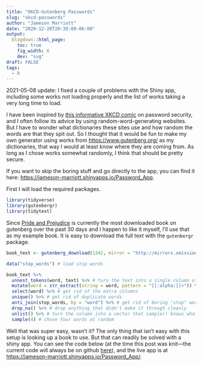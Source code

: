 ```yaml
---
title: "XKCD-Gutenberg Passwords"
slug: "xkcd-passwords"
author: "Jameson Marriott"
date: "2020-12-20T20:38:00-06:00"
output:
  blogdown::html_page:
    toc: true
    fig_width: 6
    dev: "svg"
draft: FALSE
tags:
  - R
---
```


2021-05-08 update: I fixed a couple of problems with the Shiny app, including some works not loading properly and the list of works taking a very long time to load. 

I have been inspired by [this informative XKCD comic](https://xkcd.com/936/) on password security, and I often follow its advice by using random-word-generating websites. But I have to wonder what dictionaries these sites use and how random the words are that they spit out. So I thought that it would be fun to make my own generator using works from [https://www.gutenberg.org/](https://www.gutenberg.org/) as my dictionaries, that way I would at least know where they are coming from. As long as I chose works somewhat randomly, I think that should be pretty secure. 

If you want to skip the boring stuff and go directly to the app, you can find it here: [https://jameson-marriott.shinyapps.io/Password_App](https://jameson-marriott.shinyapps.io/Password_App).

First I will load the required packages. 

```r
library(tidyverse)
library(gutenbergr)
library(tidytext)
```

Since [Pride and Prejudice](https://www.gutenberg.org/ebooks/1342) is currently the most downloaded book on gutenberg over the past 30 days and I happen to like it myself, I'll use that as my example book. It is easy to download the full text with the `gutenbergr` package. 

```r
book_text <- gutenberg_download(1342, mirror = "http://mirrors.xmission.com/gutenberg/")

data("stop_words") # load stop words

book_text %>%
  unnest_tokens(word, text) %>% # turn the text into a single column of words
  mutate(word = str_extract(string = word, pattern = "[[:alpha:]]+")) %>% # remove any non-alphanumeric characters 
  select(word) %>% # get rid of the extra columns
  unique() %>% # get rid of duplicate words
  anti_join(stop_words, by = "word") %>% # get rid of boring "stop" words
  drop_na() %>% # drop anything that didn't make it through cleanly
  unlist() %>% # turn the column into a vector that sample() knows what to do with
  sample(4) # chose four words at random
```

Well that was super easy, wasn't it? The only thing that isn't easy with this setup is looking up a book to use. But that can readily be solved with a shiny app. You can see the code below (at the time this post was knit---the current code will always be on github [here](https://github.com/jameson-marriott/jmarriott.com/blob/master/shiny/password_app.R)), and the live app is at [https://jameson-marriott.shinyapps.io/Password_App/](https://jameson-marriott.shinyapps.io/Password_App/).

```r

```

















